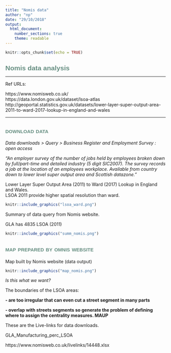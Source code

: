 ```yaml
---
title: "Nomis data"
author: "np"
date: "29/10/2018"
output: 
  html_document:
    number_sections: true
    theme: readable
---
```

<style>
  h1, h2, h3, h4, h5, h6{
    color: #668e81;
    font-family: "arial narrow", helvetica;
  }
  h1, h2{
    font-size: 150%
  }
  h2{
    font-variant: small-caps
  }
</style>

```r
knitr::opts_chunk$set(echo = TRUE)
```

# Nomis data analysis

***
Ref URLs:  

https://www.nomisweb.co.uk/  
https://data.london.gov.uk/dataset/lsoa-atlas  
http://geoportal.statistics.gov.uk/datasets/lower-layer-super-output-area-2011-to-ward-2017-lookup-in-england-and-wales  

***

## download data

*Data downloads > Query > Business Register and Employment Survey : open access*  

*"An employer survey of the number of jobs held by employees broken down by full/part-time and detailed industry (5 digit SIC2007). The survey records a job at the location of an employees workplace. Available from country down to lower level super output area and Scottish datazone."*  

Lower Layer Super Output Area (2011) to Ward (2017) Lookup in England and Wales.  
LSOA 2011 provide higher spatial resolution than ward.  

```r
knitr::include_graphics("lsoa_ward.png")
```

Summary of data query from Nomis website.  

GLA has 4835 LSOA (2011)  

```r
knitr::include_graphics("summ_nomis.png")
```

## map prepared by omnis website

Map built by Nomis website (data output)

```r
knitr::include_graphics("map_nomis.png")
```

*Is this what we want?*  

The boundaries of the LSOA areas:  

**- are too irregular that can even cut a street segment in many parts**  

**- overlap with streets segments so generate the problem of defining where to assign the centrality measures. MAUP**

These are the Live-links for data downloads.  

GLA_Manufacturing_perc_LSOA  

https://www.nomisweb.co.uk/livelinks/14448.xlsx  